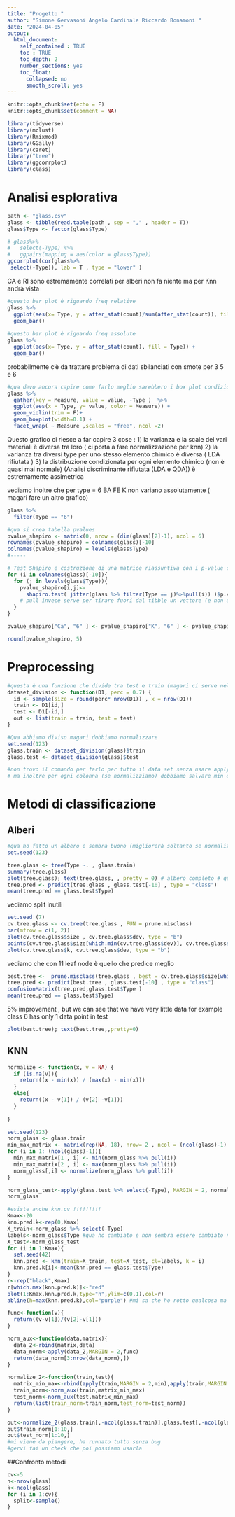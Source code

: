 ```yaml
---
title: "Progetto "
author: "Simone Gervasoni Angelo Cardinale Riccardo Bonamoni "
date: "2024-04-05"
output:
  html_document:
    self_contained : TRUE
    toc : TRUE
    toc_depth: 2 
    number_sections: yes
    toc_float: 
      collapsed: no
      smooth_scroll: yes
---
```



```r
knitr::opts_chunk$set(echo = F)
knitr::opts_chunk$set(comment = NA)
```

```r
library(tidyverse)
library(mclust)
library(Rmixmod)
library(GGally)
library(caret)
library("tree")
library(ggcorrplot)
library(class)
```
# Analisi esplorativa



```r
path <- "glass.csv"
glass <- tibble(read.table(path , sep = "," , header = T))
glass$Type <- factor(glass$Type)
```





```r
# glass%>%
#   select(-Type) %>%
#   ggpairs(mapping = aes(color = glass$Type))  
ggcorrplot(cor(glass%>%
 select(-Type)), lab = T , type = "lower" )
```
CA e RI sono estremamente correlati per alberi non fa niente ma per Knn andrà vista 


```r
#questo bar plot è riguardo freq relative
glass %>%
  ggplot(aes(x= Type, y = after_stat(count)/sum(after_stat(count)), fill = Type)) + 
  geom_bar() 
 
#questo bar plot è riguardo freq assolute
glass %>%
  ggplot(aes(x= Type, y = after_stat(count), fill = Type)) + 
  geom_bar()
```
probabilmente c'è da trattare problema di dati sbilanciati con smote per 3 5 e 6 



```r
#qua devo ancora capire come farlo meglio sarebbero i box plot condizionati e ad ogni misurazione ad ogni tipo il problema è la scala di gradezza è diversa per ogni casella
glass %>%
  gather(key = Measure, value = value, -Type )  %>%
  ggplot(aes(x = Type, y= value, color = Measure)) +
  geom_violin(trim = F)+ 
  geom_boxplot(width=0.1) + 
  facet_wrap( ~ Measure ,scales = "free", ncol =2) 

```
Questo grafico ci riesce a far capire 3 cose : 
1) la varianza e la scale dei vari materiali è diversa tra loro  ( ci porta a fare normalizzazione per knn)
2) la varianza tra diversi type per uno stesso elemento chimico è diversa ( LDA rifiutata )
3) la distribuzione condizionata per ogni elemento chimico (non è quasi mai normale) (Analisi discriminante rifiutata (LDA e QDA)) è estremamente assimetrica 

vediamo inoltre che per type = 6 BA FE K non variano assolutamente ( magari fare un altro grafico) 
```r
glass %>%
  filter(Type == "6")
```



```r
#qua si crea tabella pvalues
pvalue_shapiro <- matrix(0, nrow = (dim(glass)[2]-1), ncol = 6)
rownames(pvalue_shapiro) = colnames(glass)[-10]
colnames(pvalue_shapiro) = levels(glass$Type)
#-----

# Test Shapiro e costruzione di una matrice riassuntiva con i p-value condizionati alla classe
for (i in colnames(glass)[-10]){
  for (j in levels(glass$Type)){
    pvalue_shapiro[i,j]<-
      shapiro.test( jitter(glass %>% filter(Type == j)%>%pull(i)) )$p.value #qua si assegnano tutti i valori, bisonga stare attenti perchè alcuni di questi non sono validi perchè ho messo jitter non lo fa andare in errore quando tutti i valori sono uguali ma introduce noise gaussiano che rende normali quando non sono ugugali
    # pull invece serve per tirare fuori dal tibble un vettore (e non un tibble)
  }
}

pvalue_shapiro["Ca", "6" ] <- pvalue_shapiro["K", "6" ] <- pvalue_shapiro["Fe", "6" ] <- NA

round(pvalue_shapiro, 5)
```


# Preprocessing

```r
#questa è una funzione che divide tra test e train (magari ci serve nel CV)
dataset_division <- function(D1, perc = 0.7) {
  id <- sample(size = round(perc* nrow(D1)) , x = nrow(D1))
  train <- D1[id,]
  test <- D1[-id,]
  out <- list(train = train, test = test)
}

#Qua abbiamo diviso magari dobbiamo normalizzare 
set.seed(123)
glass.train <- dataset_division(glass)$train
glass.test <- dataset_division(glass)$test 

#non trovo il comando per farlo per tutto il data set senza usare apply (dovremmo fare un apply)
# ma inoltre per ogni colonna (se normalizziamo) dobbiamo salvare min e max (e dopo veranno applicati sul test)

```




# Metodi di classificazione




## Alberi
```r
#qua ho fatto un albero e sembra buono (migliorerà soltanto se normalizziam
set.seed(123)

tree.glass <- tree(Type ~. , glass.train)
summary(tree.glass)
plot(tree.glass); text(tree.glass, , pretty = 0) # albero completo # queste due linee vanno eseguite insieme
tree.pred <- predict(tree.glass , glass.test[-10] , type = "class")
mean(tree.pred == glass.test$Type) 
```
vediamo split inutili 
```r
set.seed (7)
cv.tree.glass <- cv.tree(tree.glass , FUN = prune.misclass)
par(mfrow = c(1, 2))
plot(cv.tree.glass$size , cv.tree.glass$dev, type = "b")
points(cv.tree.glass$size[which.min(cv.tree.glass$dev)], cv.tree.glass$dev[which.min(cv.tree.glass$dev)], col = "red", pch = 19)
plot(cv.tree.glass$k, cv.tree.glass$dev, type = "b")
```
vediamo che con 11 leaf node è quello che predice meglio

```r
best.tree <-  prune.misclass(tree.glass , best = cv.tree.glass$size[which.min(cv.tree.glass$dev)])
tree.pred <- predict(best.tree , glass.test[-10] , type = "class")
confusionMatrix(tree.pred,glass.test$Type )
mean(tree.pred == glass.test$Type) 
```
5% improvement , but we can see that we have very little data for example class 6 has only 1 data point in test

```r
plot(best.tree); text(best.tree,,pretty=0)
```
## KNN 

```r
normalize <- function(x, v = NA) {
  if (is.na(v)){
    return((x - min(x)) / (max(x) - min(x)))
  }
  else{
    return((x - v[1]) / (v[2] -v[1]))
  }
      
}

set.seed(123)
norm_glass <- glass.train
min_max_matrix <- matrix(rep(NA, 18), nrow= 2 , ncol = (ncol(glass)-1) )
for (i in 1: (ncol(glass)-1)){
  min_max_matrix[1 , i] <- min(norm_glass %>% pull(i))
  min_max_matrix[2 , i] <- max(norm_glass %>% pull(i))
  norm_glass[,i] <- normalize(norm_glass %>% pull(i))
}
```

```r
norm_glass_test<-apply(glass.test %>% select(-Type), MARGIN = 2, normalize)
norm_glass
```

```r
#esiste anche knn.cv !!!!!!!!!
Kmax<-20
knn.pred.k<-rep(0,Kmax)
X_train<-norm_glass %>% select(-Type)
labels<-norm_glass$Type #qua ho cambiato e non sembra essere cambiato nulla 
X_test<-norm_glass_test
for (i in 1:Kmax){
  set.seed(42)
  knn.pred <- knn(train=X_train, test=X_test, cl=labels, k = i)
  knn.pred.k[i]<-mean(knn.pred == glass.test$Type)
}
r<-rep("black",Kmax)
r[which.max(knn.pred.k)]<-"red"
plot(1:Kmax,knn.pred.k,type="h",ylim=c(0,1),col=r)
abline(h=max(knn.pred.k),col="purple") #mi sa che ho rotto qualcosa ma è un po' incoprensibile che cosa
```


```r
func<-function(v){
  return((v-v[1])/(v[2]-v[1]))
}

norm_aux<-function(data,matrix){
  data_2<-rbind(matrix,data)
  data_norm<-apply(data_2,MARGIN = 2,func)
  return(data_norm[3:nrow(data_norm),])
}

normalize_2<-function(train,test){
  matrix_min_max<-rbind(apply(train,MARGIN = 2,min),apply(train,MARGIN = 2,max))
  train_norm<-norm_aux(train,matrix_min_max)
  test_norm<-norm_aux(test,matrix_min_max)
  return(list(train_norm=train_norm,test_norm=test_norm))
}

out<-normalize_2(glass.train[,-ncol(glass.train)],glass.test[,-ncol(glass.test)])
out$train_norm[1:10,]
out$test_norm[1:10,]
#mi viene da piangere, ha runnato tutto senza bug
#gervi fai un check che poi possiamo usarla
```
##Confronto metodi


```r
cv<-5
n<-nrow(glass)
k<-ncol(glass)
for (i in 1:cv){
  split<-sample()
}

```